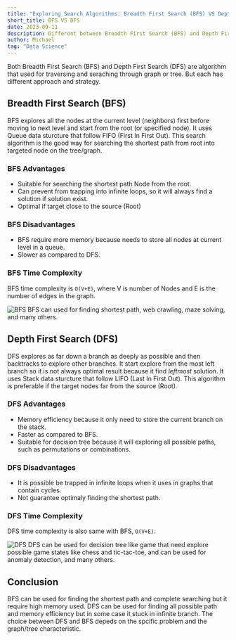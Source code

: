 ```yaml
---
title: "Exploring Search Algorithms: Breadth First Search (BFS) VS Depth First Search (DFS)"
short_title: BFS VS DFS
date: 2023-09-11
description: Different between Breadth First Search (BFS) and Depth First Search (DFS).
author: Michael
tag: "Data Science"
---
```


Both Breadth First Search (BFS) and Depth First Search (DFS) are algorithm that used for traversing and seraching through graph or tree. But each has different approach and strategy.  

## Breadth First Search (BFS)
BFS explores all the nodes at the current level (neighbors) first before moving to next level and start from the root (or specified node). It uses Queue data sturcture that follow FIFO (First In First Out). This search algorithm is the good way for searching the shortest path from root into targeted node on the tree/graph.

### BFS Advantages
- Suitable for searching the shortest path Node from the root.
- Can prevent from trapping into infinite loops, so it will always find a solution if solution exist.
- Optimal if target close to the source (Root)

### BFS Disadvantages
- BFS require more memory because needs to store all nodes at current level in a queue.
- Slower as compared to DFS.

### BFS Time Complexity
BFS time complexity is `O(V+E)`, where V is number of Nodes and E is the number of edges in the graph.

![BFS](/gif/blog/bfs.gif)
BFS can used for finding shortest path, web crawling, maze solving, and many others.

## Depth First Search (DFS)
DFS explores as far down a branch as deeply as possible and then backtracks to explore other branches. It start explore from the most left branch so it is not always optimal result because it find _leftmost_ solution. It uses Stack data sturcture that follow LIFO (Last In First Out). This algorithm is preferable if the target nodes far from the source (Root).

### DFS Advantages
- Memory efficiency because it only need to store the current branch on the stack.
- Faster as compared to BFS.
- Suitable for decision tree because it will exploring all possible paths, such as permutations or combinations.

### DFS Disadvantages
- It is possible be trapped in infinite loops when it uses in graphs that contain cycles.
- Not guarantee optimaly finding the shortest path.

### DFS Time Complexity
DFS time complexity is also same with BFS, `O(V+E)`.

![DFS](/gif/blog/dfs.gif)
DFS can be used for decision tree like game that need explore possible game states like chess and tic-tac-toe, and can be used for anomaly detection, and many others.

## Conclusion
BFS can be used for finding the shortest path and complete searching but it require high memory used. DFS can be used for finding all possible path and memory efficiency but in some case it stuck in infinite branch. The choice between DFS and BFS depeds on the spcific problem and the graph/tree characteristic. 